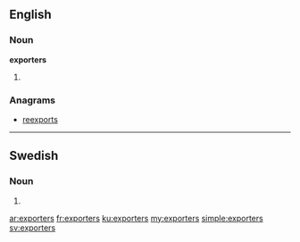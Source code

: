 ==English==

===Noun===
'''exporters'''

# {{plural of|[[exporter]]}}

===Anagrams===
* [[reexports#English|reexports]]

----

==Swedish==

===Noun===
{{head|sv|noun form}}

# {{sv-noun-form-indef-gen-pl|export}}

[[ar:exporters]]
[[fr:exporters]]
[[ku:exporters]]
[[my:exporters]]
[[simple:exporters]]
[[sv:exporters]]